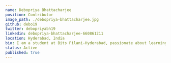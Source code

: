 ---
name: Debopriya Bhattacharjee
position: Contributor
image_path: ./debopriya-bhattacharjee.jpg
github: debo19
twitter: debopriyabh19
linkedin: debopriya-bhattacharjee-660861211
location: Hyderabad, India
bio: I am a student at Bits Pilani-Hyderabad, passionate about learning and exploring various Front-End technologies. I have gained good experience in web development by contributing to the projects here at Layer5. Engaging in this community has given me immense confidence about the work that I do. I look forward to learn from every opportunity I get here.
status: Active
published: true
---

